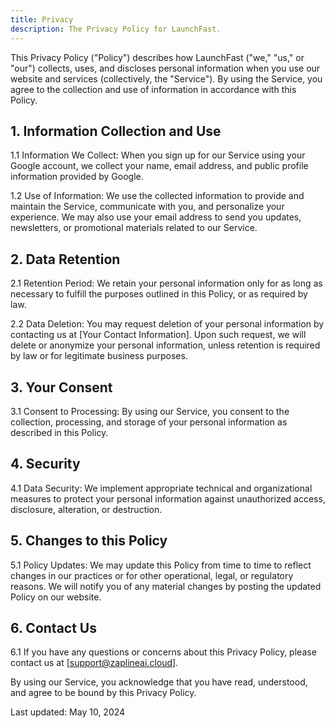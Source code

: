 ```yaml
---
title: Privacy
description: The Privacy Policy for LaunchFast.
---
```


This Privacy Policy ("Policy") describes how LaunchFast ("we," "us," or "our") collects, uses, and discloses personal information when you use our website and services (collectively, the "Service"). By using the Service, you agree to the collection and use of information in accordance with this Policy.

## 1. Information Collection and Use

1.1 Information We Collect: When you sign up for our Service using your Google account, we collect your name, email address, and public profile information provided by Google.

1.2 Use of Information: We use the collected information to provide and maintain the Service, communicate with you, and personalize your experience. We may also use your email address to send you updates, newsletters, or promotional materials related to our Service.

## 2. Data Retention

2.1 Retention Period: We retain your personal information only for as long as necessary to fulfill the purposes outlined in this Policy, or as required by law.

2.2 Data Deletion: You may request deletion of your personal information by contacting us at [Your Contact Information]. Upon such request, we will delete or anonymize your personal information, unless retention is required by law or for legitimate business purposes.

## 3. Your Consent

3.1 Consent to Processing: By using our Service, you consent to the collection, processing, and storage of your personal information as described in this Policy.

## 4. Security

4.1 Data Security: We implement appropriate technical and organizational measures to protect your personal information against unauthorized access, disclosure, alteration, or destruction.

## 5. Changes to this Policy

5.1 Policy Updates: We may update this Policy from time to time to reflect changes in our practices or for other operational, legal, or regulatory reasons. We will notify you of any material changes by posting the updated Policy on our website.

## 6. Contact Us

6.1 If you have any questions or concerns about this Privacy Policy, please contact us at [support@zaplineai.cloud].

By using our Service, you acknowledge that you have read, understood, and agree to be bound by this Privacy Policy.

Last updated: May 10, 2024